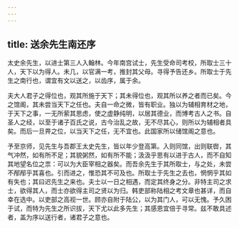 ```yaml
---
---
---
```

title: 送余先生南还序
---



太史余先生，以进士第三人入翰林。今年南宫试士，先生受命司考校，所取士三十人，天下以为得人。未几，以官满一考，推封其父母。寻得予告还乡。所取士于先生之南行也，谓宜有文以送之，以齿序，属于余。

夫大人君子之得位也，观其所施于天下；其未得位也，观其所以养之者而已矣。今之馆阁，其未尝当天下之任也。夫自一命之微，皆有职业。独以为辅相育材之地，于天下之事，一无所萦其思虑，使之虚静纯明，以居其德业，而博考古人之书。自圣人之经，以至于诸子百氏之说，古今治乱之故，无不尽其心，则所以为辅相者具矣。而后一旦畀之位，以当天下之任，无不宜也。此国家所以储馆阁之意也。

予至京师，见先生与吾郡王太史先生，皆以年少登高第。入则同馆，出则联辔，其气冲然，如有所不足；其貌粥然，如有所不能；汲汲乎思有以进于古人，而不自知其地望名位之祟：可以为大臣宰相之器矣。而吾余先生于其所取士，与之处，未尝不邴邴乎其喜也。引而进之，惟恐其不可及也。所取士于先生之去也，惘惘乎其如有失也；其曰迟先生之来也。夫士以一日之相遇，而定其终身之分。非特主司之求士，欲得其人，而士亦欲得主司之贤以为归。韩吏部称陆相之考文章也甚详，而自幸在选中。以吏部之高视一世。顾亦自附于陆公，以为其门人，可以无愧。予久困于试，而特为先生之所识拔，天下尤以此多先生；其感恩宜倍于寻常。兹不敢具述者，盖为序以送行者，诸君子之意也。